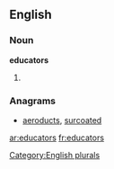 
==English==

===Noun===
'''educators'''

# {{plural of|[[educator]]}}

===Anagrams===
* [[aeroducts#English|aeroducts]], [[surcoated#English|surcoated]]

[[Category:English plurals]]

[[ar:educators]]
[[fr:educators]]